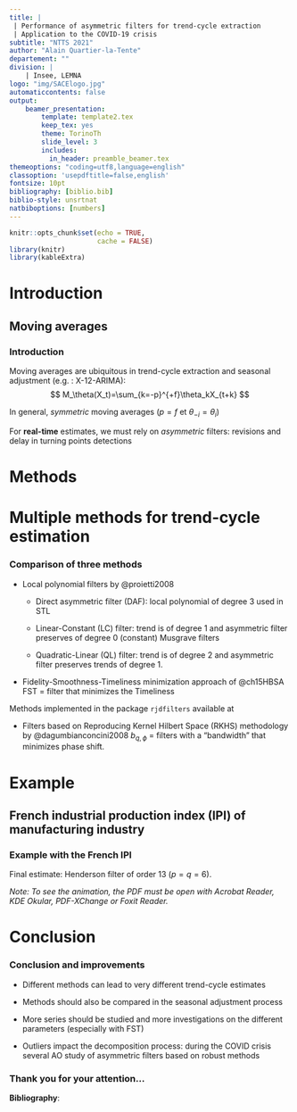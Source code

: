 ```yaml
---
title: |
 | Performance of asymmetric filters for trend-cycle extraction 
 | Application to the COVID-19 crisis
subtitle: "NTTS 2021"
author: "Alain Quartier-la-Tente"
departement: ""
division: |
    | Insee, LEMNA
logo: "img/SACElogo.jpg"
automaticcontents: false
output:
    beamer_presentation:
        template: template2.tex
        keep_tex: yes
        theme: TorinoTh
        slide_level: 3
        includes:
          in_header: preamble_beamer.tex
themeoptions: "coding=utf8,language=english"
classoption: 'usepdftitle=false,english'
fontsize: 10pt
bibliography: [biblio.bib]
biblio-style: unsrtnat
natbiboptions: [numbers]
---
```


```r
knitr::opts_chunk$set(echo = TRUE,
                      cache = FALSE)
library(knitr)
library(kableExtra)
```

# Introduction

## Moving averages

###  Introduction

Moving averages are ubiquitous in trend-cycle extraction and seasonal adjustment (e.g. : X-12-ARIMA):
$$
M_\theta(X_t)=\sum_{k=-p}^{+f}\theta_kX_{t+k}
$$


\pause \bigskip

\faArrowCircleRight{} In general, *symmetric* moving averages ($p=f$ et $\theta_{-i}=\theta_i$) 

\bigskip

\faArrowCircleRight{} For **real-time** estimates, we must rely on *asymmetric* filters: revisions and delay in turning points detections

# Methods
# Multiple methods for trend-cycle estimation

###  Comparison of three methods

- Local polynomial filters by @proietti2008

  * Direct asymmetric filter (DAF): local polynomial of degree 3 \faArrowCircleRight{} used in STL
  
  * Linear-Constant (LC) filter: trend is of degree 1 and asymmetric filter preserves of degree 0 (constant) \faArrowCircleRight{} Musgrave filters
  
  * Quadratic-Linear (QL) filter: trend is of degree 2 and asymmetric filter preserves trends of degree 1.
  
\pause
- Fidelity-Smoothness-Timeliness minimization approach of @ch15HBSA \faArrowCircleRight{} FST = filter that minimizes the Timeliness

\pause
 \faArrowCircleRight{} Methods implemented in the \faIcon{r-project} package `rjdfilters` available at \href{https://github.com/palatej/rjdfilters}{\faGithub{} palatej/rjdfilters}  

\pause
- Filters based on Reproducing Kernel Hilbert Space (RKHS) methodology by @dagumbianconcini2008 
\faArrowCircleRight{} $b_{q,\phi}$ = filters with a "bandwidth" that minimizes phase shift.

# Example

## French industrial production index (IPI) of manufacturing industry

### Example with the French IPI

\animategraphics[loop,width=0.99\textwidth,controls]{2}{img/illustration_slides_}{1}{5}

Final estimate: Henderson filter of order 13 ($p=q=6$).

\footnotesize

*Note: To see the animation, the PDF must be open with Acrobat Reader, KDE Okular, PDF-XChange or Foxit Reader.*

# Conclusion


### Conclusion and improvements

- Different methods can lead to very different trend-cycle estimates

- \bcattention Methods should also be compared in the seasonal adjustment process

- \bclampe More series should be studied and more investigations on the different parameters (especially with FST)

- \bcattention Outliers impact the decomposition process: during the COVID crisis several AO \faArrowCircleRight{} study of asymmetric filters based on robust methods \bclampe



### Thank you for your attention...

<!-- \bigskip -->

<!-- \begin{columns} -->
<!-- \begin{column}{0.33\textwidth} -->
<!-- \begin{center} -->
<!-- %\includegraphics[width=0.9\textwidth]{img/rjdemetra_logo.png} -->
<!-- \end{center} -->
<!-- \end{column} -->
<!-- \begin{column}{0.33\textwidth} -->
<!-- \begin{center} -->
<!-- %\includegraphics[width=0.9\textwidth]{img/jdemetra+.png} -->
<!-- \end{center} -->
<!-- \end{column} -->
<!-- \begin{column}{0.33\textwidth}  -->
<!-- \begin{center} -->
<!-- %\includegraphics[width=0.9\textwidth]{img/ggdemetra_logo.png} -->
<!-- \end{center} -->
<!-- \end{column} -->
<!-- \end{columns} -->

<!-- \bigskip -->
<!-- \bigskip -->

\begin{columns}
\begin{column}{0.5\textwidth}
\href{mailto:alain.quartier@yahoo.fr}{\faEnvelope{} alain.quartier [at] yahoo.fr} 

\href{https://twitter.com/AlainQlt}{\faTwitter{} @AlainQlt}
\end{column}
\begin{column}{0.5\textwidth} 
\faIcon{r-project} package : \href{https://github.com/palatej/rjdfilters}{\faGithub{} palatej/rjdfilters}  
\end{column}
\end{columns}

**Bibliography**:


